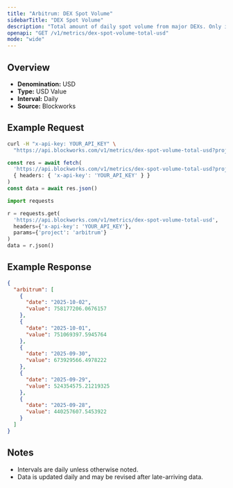 ```yaml
---
title: "Arbitrum: DEX Spot Volume"
sidebarTitle: "DEX Spot Volume"
description: "Total amount of daily spot volume from major DEXs. Only includes volumes from fee-paying liquidity pools."
openapi: "GET /v1/metrics/dex-spot-volume-total-usd"
mode: "wide"
---
```


## Overview

- **Denomination:** USD
- **Type:** USD Value
- **Interval:** Daily
- **Source:** Blockworks

## Example Request

<CodeGroup>

```bash cURL
curl -H "x-api-key: YOUR_API_KEY" \
  "https://api.blockworks.com/v1/metrics/dex-spot-volume-total-usd?project=arbitrum"
```

```typescript TypeScript
const res = await fetch(
  'https://api.blockworks.com/v1/metrics/dex-spot-volume-total-usd?project=arbitrum',
  { headers: { 'x-api-key': 'YOUR_API_KEY' } }
)
const data = await res.json()
```

```python Python
import requests

r = requests.get(
  'https://api.blockworks.com/v1/metrics/dex-spot-volume-total-usd',
  headers={'x-api-key': 'YOUR_API_KEY'},
  params={'project': 'arbitrum'}
)
data = r.json()
```

</CodeGroup>

## Example Response

```json
{
  "arbitrum": [
    {
      "date": "2025-10-02",
      "value": 758177206.0676157
    },
    {
      "date": "2025-10-01",
      "value": 751069397.5945764
    },
    {
      "date": "2025-09-30",
      "value": 673929566.4978222
    },
    {
      "date": "2025-09-29",
      "value": 524354575.21219325
    },
    {
      "date": "2025-09-28",
      "value": 440257607.5453922
    }
  ]
}
```

## Notes
- Intervals are daily unless otherwise noted.
- Data is updated daily and may be revised after late-arriving data.